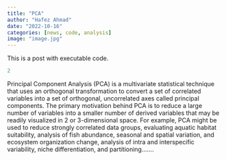 ```yaml
---
title: "PCA"
author: "Hafez Ahmad"
date: "2022-10-16"
categories: [news, code, analysis]
image: "image.jpg"
---
```


This is a post with executable code.

```r
2
```

Principal Component Analysis (PCA) is a multivariate statistical technique that uses an orthogonal transformation to convert a set of correlated variables into a set of orthogonal, uncorrelated axes called principal components. The primary motivation behind PCA is to reduce a large number of variables into a smaller number of derived variables that may be readily visualized in 2 or 3-dimensional space. For example, PCA might be used to reduce strongly correlated data groups, evaluating aquatic habitat suitability, analysis of fish abundance, seasonal and spatial variation, and ecosystem organization change, analysis of intra and interspecific variability, niche differentiation, and partitioning.......
